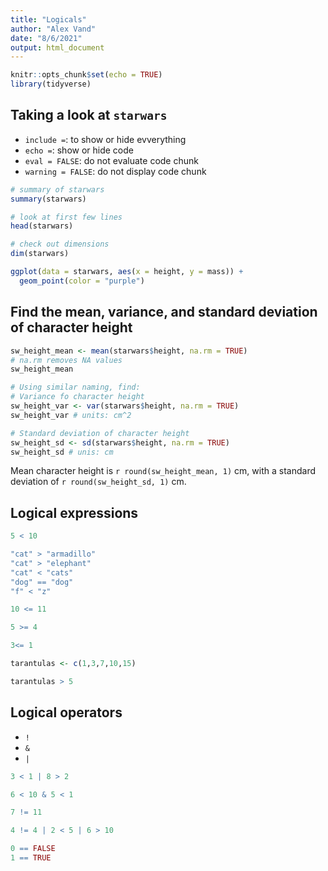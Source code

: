 ```yaml
---
title: "Logicals"
author: "Alex Vand"
date: "8/6/2021"
output: html_document
---
```


```r
knitr::opts_chunk$set(echo = TRUE)
library(tidyverse)
```

## Taking a look at `starwars`

- `include = `: to show or hide evverything
- `echo =`: show or hide code
- `eval = FALSE`: do not evaluate code chunk
- `warning = FALSE`: do not display code chunk


```r
# summary of starwars
summary(starwars)

# look at first few lines
head(starwars)

# check out dimensions
dim(starwars)
```


```r
ggplot(data = starwars, aes(x = height, y = mass)) +
  geom_point(color = "purple")
```

## Find the mean, variance, and standard deviation of character height

```r
sw_height_mean <- mean(starwars$height, na.rm = TRUE)
# na.rm removes NA values
sw_height_mean

# Using similar naming, find:
# Variance fo character height
sw_height_var <- var(starwars$height, na.rm = TRUE)
sw_height_var # units: cm^2

# Standard deviation of character height
sw_height_sd <- sd(starwars$height, na.rm = TRUE)
sw_height_sd # unis: cm
```

Mean character height is `r round(sw_height_mean, 1)` cm, with a standard deviation of `r round(sw_height_sd, 1)` cm.

## Logical expressions

```r
5 < 10

"cat" > "armadillo"
"cat" > "elephant"
"cat" < "cats"
"dog" == "dog"
"f" < "z"
```

```r
10 <= 11

5 >= 4

3<= 1
```
```r
tarantulas <- c(1,3,7,10,15)

tarantulas > 5

```

## Logical operators
- `!`
- `&`
- `|`

```r
3 < 1 | 8 > 2

6 < 10 & 5 < 1

7 != 11

4 != 4 | 2 < 5 | 6 > 10

0 == FALSE
1 == TRUE
```




```r

```







